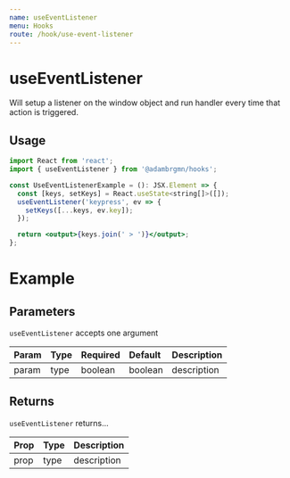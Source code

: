 ```yaml
---
name: useEventListener
menu: Hooks
route: /hook/use-event-listener
---
```



# useEventListener

Will setup a listener on the window object and run handler every time that
action is triggered.

## Usage

```jsx
import React from 'react';
import { useEventListener } from '@adambrgmn/hooks';

const UseEventListenerExample = (): JSX.Element => {
  const [keys, setKeys] = React.useState<string[]>([]);
  useEventListener('keypress', ev => {
    setKeys([...keys, ev.key]);
  });

  return <output>{keys.join(' > ')}</output>;
};
```

# Example

<Playground>
  <UseEventListenerExample />
</Playground>

## Parameters

`useEventListener` accepts one argument

| Param | Type | Required | Default | Description |
| :---- | :--- | :------- | :------ | :---------- |
| param | type | boolean  | boolean | description |

## Returns

`useEventListener` returns...

| Prop | Type | Description |
| :--- | :--- | :---------- |
| prop | type | description |
